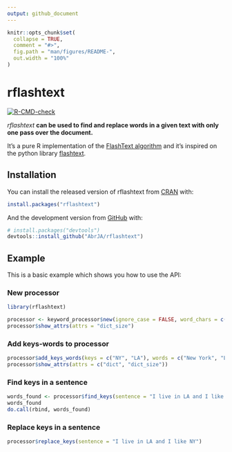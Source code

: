 ```yaml
---
output: github_document
---
```


<!-- README.md is generated from README.Rmd. Please edit that file -->

```r
knitr::opts_chunk$set(
  collapse = TRUE,
  comment = "#>",
  fig.path = "man/figures/README-",
  out.width = "100%"
)
```

# rflashtext

<!-- badges: start -->
[![R-CMD-check](https://github.com/AbrJA/rflashtext/workflows/R-CMD-check/badge.svg)](https://github.com/AbrJA/rflashtext/actions)
<!-- badges: end -->

_rflashtext_ **can be used to find and replace words in a given text with only one pass over the document.** 

It's a pure R implementation of the [FlashText algorithm](https://arxiv.org/abs/1711.00046) and it's inspired on the python library [flashtext](https://github.com/vi3k6i5/flashtext).

## Installation

You can install the released version of rflashtext from [CRAN](https://CRAN.R-project.org) with:

``` r
install.packages("rflashtext")
```

And the development version from [GitHub](https://github.com/AbrJA/rflashtext) with:

``` r
# install.packages("devtools")
devtools::install_github("AbrJA/rflashtext")
```
## Example

This is a basic example which shows you how to use the API:

### New processor

```r
library(rflashtext)

processor <- keyword_processor$new(ignore_case = FALSE, word_chars = c(letters, LETTERS))
processor$show_attrs(attrs = "dict_size")
```

### Add keys-words to processor

```r
processor$add_keys_words(keys = c("NY", "LA"), words = c("New York", "Los Angeles"))
processor$show_attrs(attrs = c("dict", "dict_size"))
```

### Find keys in a sentence

```r
words_found <- processor$find_keys(sentence = "I live in LA and I like NY")
words_found
do.call(rbind, words_found)
```

### Replace keys in a sentence

```r
processor$replace_keys(sentence = "I live in LA and I like NY")
```
